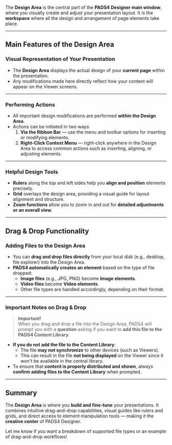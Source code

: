 
The **Design Area** is the central part of the **PADS4 Designer main window**, where you visually create and adjust your presentation layout. It is the **workspace** where all the design and arrangement of page elements take place.

---

## **Main Features of the Design Area**

### **Visual Representation of Your Presentation**
- The **Design Area** displays the actual design of your **current page** within the presentation.
- Any modifications made here directly reflect how your content will appear on the Viewer screens.

---

### **Performing Actions**
- All important design modifications are performed **within the Design Area**.
- Actions can be initiated in two ways:
  1. **Via the Ribbon Bar** — use the menu and toolbar options for inserting or modifying elements.
  2. **Right-Click Context Menu** — right-click anywhere in the Design Area to access common actions such as inserting, aligning, or adjusting elements.

---

### **Helpful Design Tools**
- **Rulers** along the top and left sides help you **align and position** elements precisely.
- **Grid** overlays the design area, providing a visual guide for layout alignment and structure.
- **Zoom functions** allow you to zoom in and out for **detailed adjustments or an overall view**.

---

## **Drag & Drop Functionality**

### **Adding Files to the Design Area**
- You can **drag and drop files directly** from your local disk (e.g., desktop, file explorer) into the Design Area.
- **PADS4 automatically creates an element** based on the type of file dropped:
  - **Image files** (e.g., JPG, PNG) become **Image elements**.
  - **Video files** become **Video elements**.
  - Other file types are handled accordingly, depending on their format.

---

### **Important Notes on Drag & Drop**

> **Important!**  
> When you drag and drop a file into the Design Area, PADS4 will prompt you with a **question** asking if you want to **add this file to the PADS4 Content Library**.  

- **If you do not add the file to the Content Library**:
  - The file **may not synchronize** to other devices (such as Viewers).
  - This can result in the file **not being displayed** on the Viewer since it won't be available in the central library.
- To ensure that **content is properly distributed and shown**, always **confirm adding files to the Content Library** when prompted.

---

## **Summary**
The **Design Area** is where you **build and fine-tune** your presentations. It combines intuitive drag-and-drop capabilities, visual guides like rulers and grids, and direct access to element manipulation tools — making it the **creative center** of PADS4 Designer.

Let me know if you want a breakdown of supported file types or an example of drag-and-drop workflows!